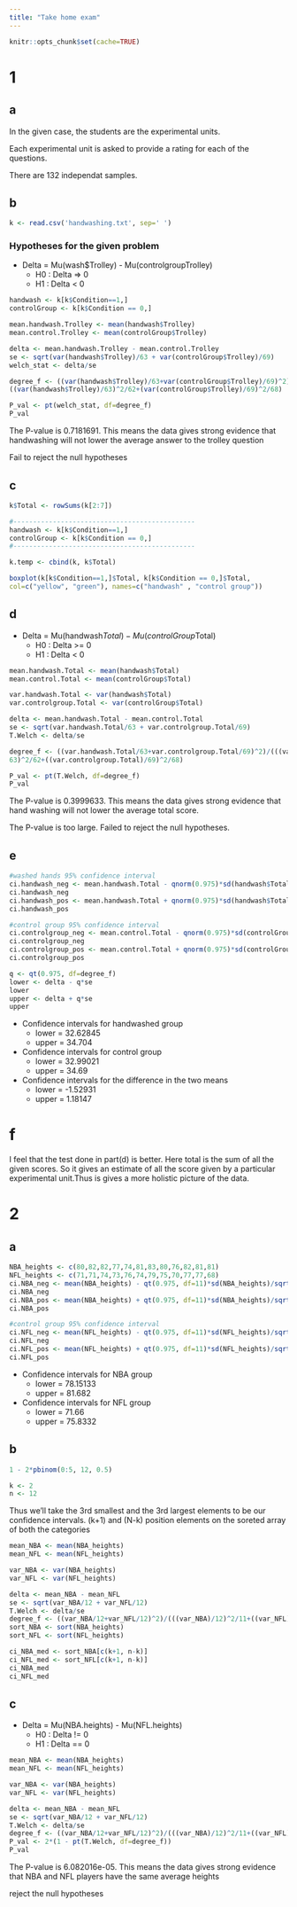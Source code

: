 ```yaml
---
title: "Take home exam"
---
```


```r
knitr::opts_chunk$set(cache=TRUE)
```

# 1

## a
In the given case, the students are the experimental units.

Each experimental unit is asked to provide a rating for each of the questions.

There are 132 independat samples.

## b

```r
k <- read.csv('handwashing.txt', sep=' ')
```

### Hypotheses for the given problem

* Delta = Mu(wash$Trolley) - Mu(controlgroupTrolley)
    + H0 : Delta => 0
    + H1 : Delta < 0

```r

handwash <- k[k$Condition==1,]
controlGroup <- k[k$Condition == 0,]

mean.handwash.Trolley <- mean(handwash$Trolley)
mean.control.Trolley <- mean(controlGroup$Trolley)

delta <- mean.handwash.Trolley - mean.control.Trolley
se <- sqrt(var(handwash$Trolley)/63 + var(controlGroup$Trolley)/69)
welch_stat <- delta/se

degree_f <- ((var(handwash$Trolley)/63+var(controlGroup$Trolley)/69)^2)/
((var(handwash$Trolley)/63)^2/62+(var(controlGroup$Trolley)/69)^2/68)

P_val <- pt(welch_stat, df=degree_f)
P_val
```

The P-value is 0.7181691. This means the data gives strong evidence that handwashing will not lower the 
average answer to the trolley question

Fail to reject the null hypotheses

## c

```r
k$Total <- rowSums(k[2:7])

#----------------------------------------------
handwash <- k[k$Condition==1,]
controlGroup <- k[k$Condition == 0,]
#----------------------------------------------

k.temp <- cbind(k, k$Total)

boxplot(k[k$Condition==1,]$Total, k[k$Condition == 0,]$Total, 
col=c("yellow", "green"), names=c("handwash" , "control group"))

```

## d

* Delta = Mu(handwash$Total) - Mu(controlGroup$Total)
    + H0 : Delta >= 0
    + H1 : Delta < 0

```r
mean.handwash.Total <- mean(handwash$Total)
mean.control.Total <- mean(controlGroup$Total)

var.handwash.Total <- var(handwash$Total)
var.controlgroup.Total <- var(controlGroup$Total)

delta <- mean.handwash.Total - mean.control.Total
se <- sqrt(var.handwash.Total/63 + var.controlgroup.Total/69)
T.Welch <- delta/se

degree_f <- ((var.handwash.Total/63+var.controlgroup.Total/69)^2)/(((var.handwash.Total)/
63)^2/62+((var.controlgroup.Total)/69)^2/68)

P_val <- pt(T.Welch, df=degree_f)
P_val
```

The P-value is 0.3999633. This means the data gives strong evidence that hand washing will not lower the 
average total score.

The P-value is too large. Failed to reject the null hypotheses.

## e

```r
#washed hands 95% confidence interval
ci.handwash_neg <- mean.handwash.Total - qnorm(0.975)*sd(handwash$Total)/sqrt(63)
ci.handwash_neg
ci.handwash_pos <- mean.handwash.Total + qnorm(0.975)*sd(handwash$Total)/sqrt(63)
ci.handwash_pos

#control group 95% confidence interval
ci.controlgroup_neg <- mean.control.Total - qnorm(0.975)*sd(controlGroup$Total)/sqrt(69)
ci.controlgroup_neg
ci.controlgroup_pos <- mean.control.Total + qnorm(0.975)*sd(controlGroup$Total)/sqrt(69)
ci.controlgroup_pos

q <- qt(0.975, df=degree_f)
lower <- delta - q*se
lower
upper <- delta + q*se
upper
```

* Confidence intervals for handwashed group
    + lower = 32.62845
    + upper =  34.704

* Confidence intervals for control group
    + lower = 32.99021
    + upper = 34.69

* Confidence intervals for the difference in the two means
    + lower = -1.52931
    + upper = 1.18147

# f
I feel that the test done in part(d) is better. Here total is the sum of all the given scores.
So it gives an estimate of all the score given by a particular experimental unit.Thus is gives a more
holistic picture of the data. 

# 2

## a

```r

NBA_heights <- c(80,82,82,77,74,81,83,80,76,82,81,81)
NFL_heights <- c(71,71,74,73,76,74,79,75,70,77,77,68)
ci.NBA_neg <- mean(NBA_heights) - qt(0.975, df=11)*sd(NBA_heights)/sqrt(12)
ci.NBA_neg
ci.NBA_pos <- mean(NBA_heights) + qt(0.975, df=11)*sd(NBA_heights)/sqrt(12)
ci.NBA_pos

#control group 95% confidence interval
ci.NFL_neg <- mean(NFL_heights) - qt(0.975, df=11)*sd(NFL_heights)/sqrt(12)
ci.NFL_neg
ci.NFL_pos <- mean(NFL_heights) + qt(0.975, df=11)*sd(NFL_heights)/sqrt(12)
ci.NFL_pos
```
* Confidence intervals for NBA group
    + lower = 78.15133
    + upper = 81.682

* Confidence intervals for NFL group
    + lower = 71.66
    + upper = 75.8332

## b

```r
1 - 2*pbinom(0:5, 12, 0.5)

k <- 2
n <- 12
```

Thus we'll take the 3rd smallest and the 3rd largest elements to be our confidence intervals. (k+1) and
(N-k) position elements on the soreted array of both the categories

```r
mean_NBA <- mean(NBA_heights)
mean_NFL <- mean(NFL_heights)

var_NBA <- var(NBA_heights)
var_NFL <- var(NFL_heights)

delta <- mean_NBA - mean_NFL
se <- sqrt(var_NBA/12 + var_NFL/12)
T.Welch <- delta/se
degree_f <- ((var_NBA/12+var_NFL/12)^2)/(((var_NBA)/12)^2/11+((var_NFL)/12)^2/11)
sort_NBA <- sort(NBA_heights)
sort_NFL <- sort(NFL_heights)

ci_NBA_med <- sort_NBA[c(k+1, n-k)]
ci_NFL_med <- sort_NFL[c(k+1, n-k)]
ci_NBA_med
ci_NFL_med
```

## c

* Delta = Mu(NBA.heights) - Mu(NFL.heights)
    + H0 : Delta != 0
    + H1 : Delta == 0

```r
mean_NBA <- mean(NBA_heights)
mean_NFL <- mean(NFL_heights)

var_NBA <- var(NBA_heights)
var_NFL <- var(NFL_heights)

delta <- mean_NBA - mean_NFL
se <- sqrt(var_NBA/12 + var_NFL/12)
T.Welch <- delta/se
degree_f <- ((var_NBA/12+var_NFL/12)^2)/(((var_NBA)/12)^2/11+((var_NFL)/12)^2/11)
P_val <- 2*(1 - pt(T.Welch, df=degree_f))
P_val
```
The P-value is 6.082016e-05. This means the data gives strong evidence that NBA and NFL players have the same average heights

reject the null hypotheses